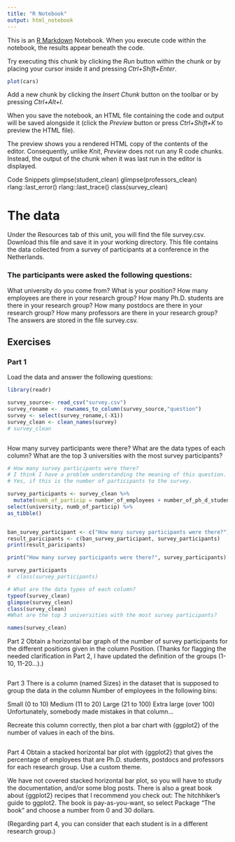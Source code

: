 ```yaml
---
title: "R Notebook"
output: html_notebook
---
```


This is an [R Markdown](http://rmarkdown.rstudio.com) Notebook. When you execute code within the notebook, the results appear beneath the code. 

Try executing this chunk by clicking the *Run* button within the chunk or by placing your cursor inside it and pressing *Ctrl+Shift+Enter*. 

```r
plot(cars)
```

Add a new chunk by clicking the *Insert Chunk* button on the toolbar or by pressing *Ctrl+Alt+I*.

When you save the notebook, an HTML file containing the code and output will be saved alongside it (click the *Preview* button or press *Ctrl+Shift+K* to preview the HTML file).

The preview shows you a rendered HTML copy of the contents of the editor. Consequently, unlike *Knit*, *Preview* does not run any R code chunks. Instead, the output of the chunk when it was last run in the editor is displayed.

############################
Code Snippets
glimpse(student_clean)
glimpse(professors_clean)
rlang::last_error()
rlang::last_trace()
class(survey_clean)

#############################

# The data
Under the Resources tab of this unit, you will find the file survey.csv. 
Download this file and save it in your working directory.
This file contains the data collected from a survey of participants at a conference in the Netherlands. 

### The participants were asked the following questions:

What university do you come from?
What is your position?
How many employees are there in your research group?
How many Ph.D. students are there in your research group?
How many postdocs are there in your research group?
How many professors are there in your research group?
The answers are stored in the file survey.csv.

## Exercises
### Part 1
Load the data and answer the following questions:

```r

library(readr)

survey_source<- read_csv("survey.csv")
survey_roname <-  rownames_to_column(survey_source,"question")
survey <- select(survey_roname,(-X1))
survey_clean <- clean_names(survey)
# survey_clean



```

How many survey participants were there?
What are the data types of each column?
What are the top 3 universities with the most survey participants?

```r

# How many survey participants were there?
# I think I have a problem understanding the meaning of this question. Do you want us to give you 30 as a response or is it something else ?
# Yes, if this is the number of participants to the survey.

survey_participants <- survey_clean %>% 
  mutate(numb_of_particip = number_of_employees + number_of_ph_d_students + number_of_postdocs + number_of_professors) %>% 
select(university, numb_of_particip) %>% 
as_tibble()


ban_survey_participant <- c("How many survey participants were there?")
result_paricipants <- c(ban_survey_participant, survey_participants)
print(result_paricipants)

print("How many survey participants were there?", survey_participants)

survey_participants
#  class(survey_participants)

```

```r
# What are the data types of each column?
typeof(survey_clean)
glimpse(survey_clean)
class(survey_clean)
#What are the top 3 universities with the most survey participants?

names(survey_clean)

```

Part 2
Obtain a horizontal bar graph of the number of survey participants for the different positions given in the column Position.
(Thanks for flagging the needed clarification in Part 2, I have updated the definition of the groups (1-10, 11-20…).)

```r


```

Part 3
There is a column (named Sizes) in the dataset that is supposed to group the data in the column Number of employees in the following bins:

Small (0 to 10)
Medium (11 to 20)
Large (21 to 100)
Extra large (over 100)
Unfortunately, somebody made mistakes in that column…

Recreate this column correctly, then plot a bar chart with {ggplot2} of the number of values in each of the bins.



```r


```
Part 4
Obtain a stacked horizontal bar plot with {ggplot2} that gives the percentage of employees that are Ph.D. students, postdocs and professors for each research group. Use a custom theme.

We have not covered stacked horizontal bar plot, so you will have to study the documentation, and/or some blog posts. There is also a great book about {ggplot2} recipes that I recommend you check out: The hitchhiker's guide to ggplot2. The book is pay-as-you-want, so select Package "The book" and choose a number from 0 and 30 dollars.

(Regarding part 4, you can consider that each student is in a different research group.)


```r



```


